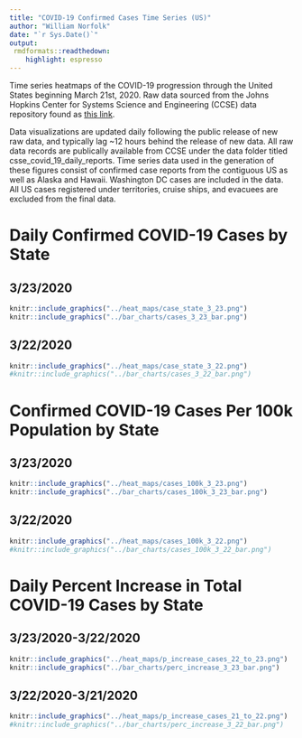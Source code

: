 ```yaml
---
title: "COVID-19 Confirmed Cases Time Series (US)"
author: "William Norfolk"
date: "`r Sys.Date()`"
output: 
 rmdformats::readthedown:
    highlight: espresso
---
```


Time series heatmaps of the COVID-19 progression through the United States beginning March 21st, 2020. Raw data sourced from the Johns Hopkins Center for Systems Science and Engineering (CCSE) data repository found as [this link](https://github.com/CSSEGISandData/COVID-19). 

Data visualizations are updated daily following the public release of new raw data, and typically lag ~12 hours behind the release of new data. All raw data records are publically available from CCSE under the data folder titled csse_covid_19_daily_reports. Time series data used in the generation of these figures consist of confirmed case reports from the contiguous US as well as Alaska and Hawaii. Washington DC cases are included in the data. All US cases registered under territories, cruise ships, and evacuees are excluded from the final data.   

# Daily Confirmed COVID-19 Cases by State

## 3/23/2020

```r
knitr::include_graphics("../heat_maps/case_state_3_23.png")
knitr::include_graphics("../bar_charts/cases_3_23_bar.png")
```


## 3/22/2020

```r
knitr::include_graphics("../heat_maps/case_state_3_22.png")
#knitr::include_graphics("../bar_charts/cases_3_22_bar.png")

```



# Confirmed COVID-19 Cases Per 100k Population by State

## 3/23/2020

```r
knitr::include_graphics("../heat_maps/cases_100k_3_23.png")
knitr::include_graphics("../bar_charts/cases_100k_3_23_bar.png")

```

## 3/22/2020

```r
knitr::include_graphics("../heat_maps/cases_100k_3_22.png")
#knitr::include_graphics("../bar_charts/cases_100k_3_22_bar.png")

```



# Daily Percent Increase in Total COVID-19 Cases by State

## 3/23/2020-3/22/2020


```r
knitr::include_graphics("../heat_maps/p_increase_cases_22_to_23.png")
knitr::include_graphics("../bar_charts/perc_increase_3_23_bar.png")

```

## 3/22/2020-3/21/2020

```r
knitr::include_graphics("../heat_maps/p_increase_cases_21_to_22.png")
#knitr::include_graphics("../bar_charts/perc_increase_3_22_bar.png")
```






